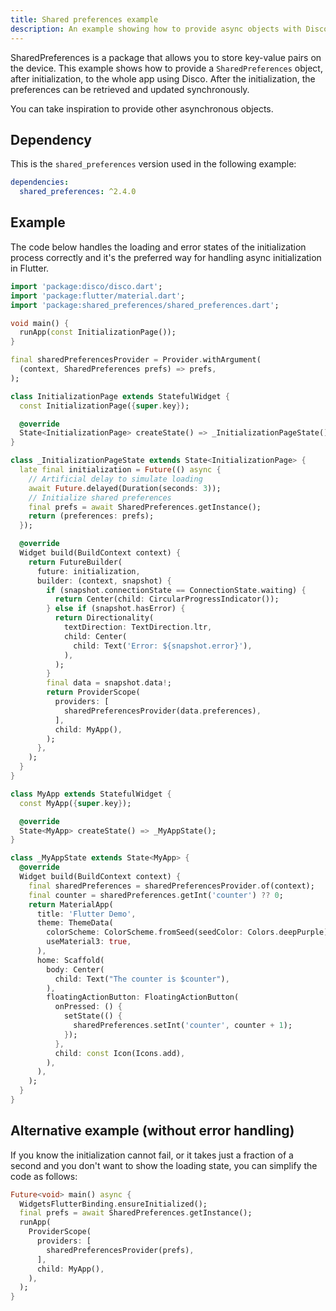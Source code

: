 ```yaml
---
title: Shared preferences example
description: An example showing how to provide async objects with Disco.
---
```



<LinkCard title="Source code" description="Click here to view the full source code of this example" href="https://github.com/our-creativity/disco/tree/main/examples/solidart" />

SharedPreferences is a package that allows you to store key-value pairs on the device.
This example shows how to provide a `SharedPreferences` object, after initialization, to the whole app using Disco.
After the initialization, the preferences can be retrieved and updated synchronously.

You can take inspiration to provide other asynchronous objects.

## Dependency

This is the `shared_preferences` version used in the following example:

```yaml {2}
dependencies:
  shared_preferences: ^2.4.0
```

## Example

The code below handles the loading and error states of the initialization process correctly and it's the preferred way for handling async initialization in Flutter.

```dart title=main.dart
import 'package:disco/disco.dart';
import 'package:flutter/material.dart';
import 'package:shared_preferences/shared_preferences.dart';

void main() {
  runApp(const InitializationPage());
}

final sharedPreferencesProvider = Provider.withArgument(
  (context, SharedPreferences prefs) => prefs,
);

class InitializationPage extends StatefulWidget {
  const InitializationPage({super.key});

  @override
  State<InitializationPage> createState() => _InitializationPageState();
}

class _InitializationPageState extends State<InitializationPage> {
  late final initialization = Future(() async {
    // Artificial delay to simulate loading
    await Future.delayed(Duration(seconds: 3));
    // Initialize shared preferences
    final prefs = await SharedPreferences.getInstance();
    return (preferences: prefs);
  });

  @override
  Widget build(BuildContext context) {
    return FutureBuilder(
      future: initialization,
      builder: (context, snapshot) {
        if (snapshot.connectionState == ConnectionState.waiting) {
          return Center(child: CircularProgressIndicator());
        } else if (snapshot.hasError) {
          return Directionality(
            textDirection: TextDirection.ltr,
            child: Center(
              child: Text('Error: ${snapshot.error}'),
            ),
          );
        }
        final data = snapshot.data!;
        return ProviderScope(
          providers: [
            sharedPreferencesProvider(data.preferences),
          ],
          child: MyApp(),
        );
      },
    );
  }
}

class MyApp extends StatefulWidget {
  const MyApp({super.key});

  @override
  State<MyApp> createState() => _MyAppState();
}

class _MyAppState extends State<MyApp> {
  @override
  Widget build(BuildContext context) {
    final sharedPreferences = sharedPreferencesProvider.of(context);
    final counter = sharedPreferences.getInt('counter') ?? 0;
    return MaterialApp(
      title: 'Flutter Demo',
      theme: ThemeData(
        colorScheme: ColorScheme.fromSeed(seedColor: Colors.deepPurple),
        useMaterial3: true,
      ),
      home: Scaffold(
        body: Center(
          child: Text("The counter is $counter"),
        ),
        floatingActionButton: FloatingActionButton(
          onPressed: () {
            setState(() {
              sharedPreferences.setInt('counter', counter + 1);
            });
          },
          child: const Icon(Icons.add),
        ),
      ),
    );
  }
}
```

## Alternative example (without error handling)

If you know the initialization cannot fail, or it takes just a fraction of a second and you don't want to show the loading state, you can simplify the code as follows:

```dart
Future<void> main() async {
  WidgetsFlutterBinding.ensureInitialized();
  final prefs = await SharedPreferences.getInstance();
  runApp(
    ProviderScope(
      providers: [
        sharedPreferencesProvider(prefs),
      ],
      child: MyApp(),
    ),
  );
}
```


